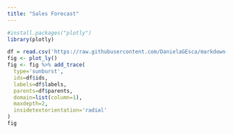 ```yaml
---
title: "Sales Forecast"
---
```


```r
#install.packages("plotly")
library(plotly)
```


```r
df = read.csv('https://raw.githubusercontent.com/DanielaGEsca/markdown-git/master/coffee-flavors.csv')
fig <- plot_ly()
fig <- fig %>% add_trace(
  type='sunburst',
  ids=df$ids,
  labels=df$labels,
  parents=df$parents,
  domain=list(column=1),
  maxdepth=2,
  insidetextorientation='radial'
)
fig
```
